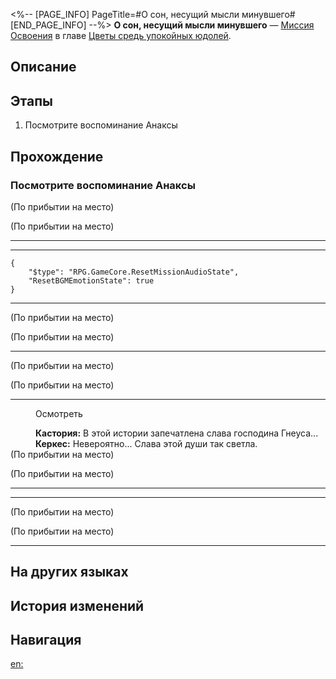 <%-- [PAGE_INFO]
PageTitle=#О сон, несущий мысли минувшего#
[END_PAGE_INFO] --%>
{{Дополнить|Диалоги.}}
{{Миссия Инфобокс
|id              = 1040305
|Название        = 
|Изображение     = Миссия О сон, несущий мысли минувшего.png
|Тип             = Миссия Освоения
|Событие         = 
|Глава           = Цветы средь упокойных юдолей
|Условия         = Завершена [[Миссия Освоения]] «[[О спор, где не поднимаются копья]]»
|Персонажи       = Кастория; Керкес; Первопроходец
|СтартЛокация    = [[Амфореус]] — [[Вечный священный город Охема]]
|Мир             = Амфореус
|Предыдущая      = О спор, где не поднимаются копья
|Следующая       = О путник, плыви по водам Реки душ
|Награды         = Опыт Освоения*500; Звёздный нефрит*60; Очищенный эфир*5; Небесная амброзия*120; Кредиты*40 000
}}
'''О сон, несущий мысли минувшего''' — [[Миссия Освоения]] в главе [[Цветы средь упокойных юдолей]].

==Описание==
{{Описание|Кастория объясняет, почему она встала на сторону старейшин - в обмен на информацию о местонахождении титана смерти. В воспоминаниях Кефала, которые исследовал Анакса, пара близняшек прошла испытание титана: одна умерла, другая превратилась в титана смерти. Эти зацепки станут ключом к вашему спасению.}}

==Этапы==
# Посмотрите воспоминание Анаксы

==Прохождение==
{{Дополнить}}
===Посмотрите воспоминание Анаксы===
{{Описание миссии|тип=Миссия Освоения|локация=Вечный священный город Охема|Вы идёте вдоль Утёса титана в поисках Анаксы. Мудрец, посвятивший себя изучению душ, может спасти вас, (Первопроходец). Оказывается, Анакса давно ждал вашего появления.<br />«Те павшие герои - смертные воплощения титанов до их вознесения», - чужие воспоминания, которые могут помочь найти Танатос.}}
{{Диалог Начало}}
;(По прибытии на место)

;(По прибытии на место)
----
:{{tx}}
----
:{{tx}}
<pre>{
	"$type": "RPG.GameCore.ResetMissionAudioState",
	"ResetBGMEmotionState": true
}</pre>
----
:{{tx}}
;(По прибытии на место)

;(По прибытии на место)
----
:{{tx}}
;(По прибытии на место)

;(По прибытии на место)
----
:{{tx}}

:{{Диалог|Изучение}} Осмотреть
:'''Кастория:''' В этой истории запечатлена слава господина Гнеуса...
:'''Керкес:''' Невероятно... Слава этой души так светла.
;(По прибытии на место)

;(По прибытии на место)
----
:{{tx}}
----
:{{tx}}
;(По прибытии на место)

;(По прибытии на место)
----
:{{tx}}
{{Диалог Конец}}

==На других языках==
{{На других языках
|en   = Broken Dream, Enlighten From the Beyond
|zhs  = 断梦啊，从夙世捎来启迪
|zht  = 斷夢啊，從夙世捎來啟迪
|ja   = 夢後よ、前世の響きをもたらせ
|ko   = 끊어진 꿈이여, 전생에서 깨달음을 가져오라
|es   = Sueño roto, ilumina desde el pasado
|fr   = Ô rêve brisé, messager du passé
|ru   = О сон, несущий мысли минувшего
|th   = เสี้ยวฝันเอ๋ย จงนำพาความรู้แจ้งจากอดีต
|vi   = Giấc Mơ Vỡ Tan, Sự Khai Sáng Từ Thời Đại Trước
|de   = O zerbrochener Traum, Erleuchtung aus längst vergangenen Zeiten
|id   = Mimpi yang Terputus, Membawa Pencerahan dari Masa Lampau
|pt   = Sonho Quebrado, Iluminação do Além
}}

==История изменений==
{{История изменений|3.5}}

==Навигация==
{{Миссия Освоения Навбокс|Глава }}

[[en:]]
